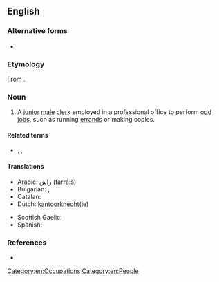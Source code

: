 ==English==

===Alternative forms===
* {{l|en|office-boy}}

===Etymology===
From {{compound|en|office|boy|gloss2=junior employee}}.

===Noun===
{{en-noun}}

# A [[junior]] [[male]] [[clerk]] employed in a professional office to perform [[odd job]]s, such as running [[errand]]s or making copies.

====Related terms====
* {{l|en|office girl}}, {{l|en|office lady}}, {{l|en|office wife}}

====Translations====
{{trans-top|boy or junior clerk employed in a professional office}}
* Arabic: راش (farrá:š) {{g|m}}
* Bulgarian: {{t+|bg|разсилен|m}}, {{t|bg|разносвач|m}}
* Catalan: {{t+|ca|ordenança|m}}
* Dutch: [[kantoorknecht]](je)
{{trans-mid}}
* Scottish Gaelic: {{t|gd|gille-oifis|m}}
* Spanish: {{t+|es|ordenanza|m}}
{{trans-bottom}}

===References===
* {{R:Webster NCD 1967}}

[[Category:en:Occupations]]
[[Category:en:People]]